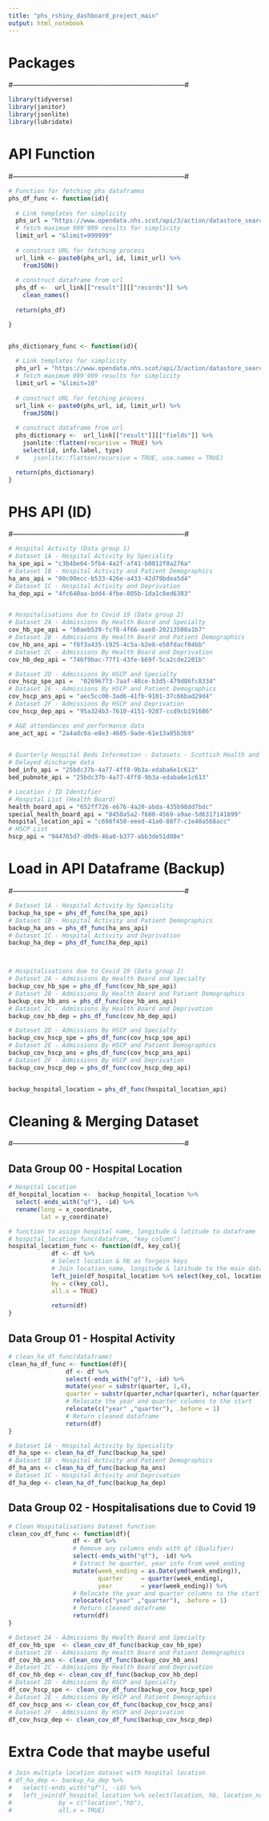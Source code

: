 ```yaml
---
title: "phs_rshiny_dashboard_project_main"
output: html_notebook
---
```


# Packages
#--------------------------------------------------------------------------#
```r
library(tidyverse)
library(janitor)
library(jsonlite)
library(lubridate)
```

# API Function
#--------------------------------------------------------------------------#

```r
# Function for fetching phs dataframes
phs_df_func <- function(id){
  
  # Link templates for simplicity
  phs_url = "https://www.opendata.nhs.scot/api/3/action/datastore_search?resource_id="
  # fetch maximum 999'999 results for simplicity
  limit_url = "&limit=999999"
  
  # construct URL for fetching process
  url_link <- paste0(phs_url, id, limit_url) %>%
    fromJSON()
  
  # construct dataframe from url
  phs_df <-  url_link[["result"]][["records"]] %>% 
    clean_names()
  
  return(phs_df)

}


phs_dictionary_func <- function(id){
  
  # Link templates for simplicity
  phs_url = "https://www.opendata.nhs.scot/api/3/action/datastore_search?resource_id="
  # fetch maximum 999'999 results for simplicity
  limit_url = "&limit=10"
  
  # construct URL for fetching process
  url_link <- paste0(phs_url, id, limit_url) %>%
    fromJSON()
  
  # construct dataframe from url
  phs_dictionary <-  url_link[["result"]][["fields"]] %>% 
    jsonlite::flatten(recursive = TRUE) %>% 
    select(id, info.label, type)
  #    jsonlite::flatten(recursive = TRUE, use.names = TRUE)

  return(phs_dictionary)
}

```

# PHS API (ID)
#--------------------------------------------------------------------------#
```r
# Hospital Activity (Data group 1)
# Dataset 1A - Hospital Activity by Speciality
ha_spe_api = "c3b4be64-5fb4-4a2f-af41-b0012f0a276a" 
# Dataset 1B - Hospital Activity and Patient Demographics
ha_ans_api = "00c00ecc-b533-426e-a433-42d79bdea5d4"
# Dataset 1C - Hospital Activity and Deprivation
ha_dep_api = "4fc640aa-bdd4-4fbe-805b-1da1c8ed6383"


# Hospitalisations due to Covid 19 (Data group 2)
# Dataset 2A - Admissions By Health Board and Specialty
cov_hb_spe_api = "b8aeb539-fcf8-4f66-aae8-20213508a1b7"
# Dataset 2B - Admissions By Health Board and Patient Demographics
cov_hb_ans_api = "f8f3a435-1925-4c5a-b2e8-e58fdacf04bb"
# Dataset 2C - Admissions By Health Board and Deprivation
cov_hb_dep_api = "746f9bac-77f1-43fe-b69f-5ca2cde2201b"

# Dataset 2D - Admissions By HSCP and Specialty
cov_hscp_spe_api =  "02696773-7aaf-48ce-b3d5-479d86fc8334"
# Dataset 2E - Admissions By HSCP and Patient Demographics
cov_hscp_ans_api = "aec5cc00-3ad6-41fb-9101-37c66bad29d4"
# Dataset 2F - Admissions By HSCP and Deprivation
cov_hscp_dep_api = "95a324b3-7610-4151-9287-ccd9cb191686"

# A&E attendances and performance data
ane_act_api = "2a4adc0a-e8e3-4605-9ade-61e13a85b3b9"

 
# Quarterly Hospital Beds Information - Datasets - Scottish Health and Social Care Open Data - nhs.scot
# Delayed discharge data
bed_info_api = "25bdc37b-4a77-4ff8-9b3a-edaba6e1c613"
bed_pubnote_api = "25bdc37b-4a77-4ff8-9b3a-edaba6e1c613"

# Location / ID Identifier
# Hospital List (Health Board)
health_board_api = "652ff726-e676-4a20-abda-435b98dd7bdc"
special_health_board_api = "0450a5a2-f600-4569-a9ae-5d6317141899"
hospital_location_api = "c698f450-eeed-41a0-88f7-c1e40a568acc"
# HSCP List 
hscp_api = "944765d7-d0d9-46a0-b377-abb3de51d08e"

```

# Load in API Dataframe (Backup)
#--------------------------------------------------------------------------#
```r

# Dataset 1A - Hospital Activity by Speciality
backup_ha_spe = phs_df_func(ha_spe_api)
# Dataset 1B - Hospital Activity and Patient Demographics
backup_ha_ans = phs_df_func(ha_ans_api)
# Dataset 1C - Hospital Activity and Deprivation
backup_ha_dep = phs_df_func(ha_dep_api)



# Hospitalisations due to Covid 19 (Data group 2)
# Dataset 2A - Admissions By Health Board and Specialty
backup_cov_hb_spe = phs_df_func(cov_hb_spe_api)
# Dataset 2B - Admissions By Health Board and Patient Demographics
backup_cov_hb_ans = phs_df_func(cov_hb_ans_api)
# Dataset 2C - Admissions By Health Board and Deprivation
backup_cov_hb_dep = phs_df_func(cov_hb_dep_api)

# Dataset 2D - Admissions By HSCP and Specialty
backup_cov_hscp_spe = phs_df_func(cov_hscp_spe_api)
# Dataset 2E - Admissions By HSCP and Patient Demographics
backup_cov_hscp_ans = phs_df_func(cov_hscp_ans_api)
# Dataset 2F - Admissions By HSCP and Deprivation
backup_cov_hscp_dep = phs_df_func(cov_hscp_dep_api)


backup_hospital_location = phs_df_func(hospital_location_api)
```


# Cleaning & Merging Dataset
#--------------------------------------------------------------------------#

## Data Group 00 - Hospital Location
```r
# Hospital Location
df_hospital_location <-  backup_hospital_location %>%
  select(-ends_with("qf"), -id) %>% 
  rename(long = x_coordinate,
         lat = y_coordinate)

# function to assign hospital name, longitude & latitude to dataframe
# hospital_location_func(datafram, "key column")
hospital_location_func <- function(df, key_col){
            df <- df %>% 
            # Select location & hb as forgein keys
            # Join location_name, longitude & latitude to the main dataframe
            left_join(df_hospital_location %>% select(key_col, location_name, long, lat),
            by = c(key_col),
            all.x = TRUE)
            
            return(df)
}


```

## Data Group 01 - Hospital Activity
```r
# clean_ha_df_func(dataframe)
clean_ha_df_func <- function(df){
                df <- df %>% 
                select(-ends_with("qf"), -id) %>% 
                mutate(year = substr(quarter, 1,4),
                quarter = substr(quarter,nchar(quarter), nchar(quarter))) %>% 
                # Relocate the year and quarter columns to the start
                relocate(c("year" ,"quarter"), .before = 1)
                # Return cleaned dataframe
                return(df)
}

# Dataset 1A - Hospital Activity by Speciality
df_ha_spe <- clean_ha_df_func(backup_ha_spe)
# Dataset 1B - Hospital Activity and Patient Demographics
df_ha_ans <- clean_ha_df_func(backup_ha_ans)
# Dataset 1C - Hospital Activity and Deprivation
df_ha_dep <- clean_ha_df_func(backup_ha_dep) 


```

## Data Group 02 - Hospitalisations due to Covid 19
```r
# Clean Hospitalisations Dataset function
clean_cov_df_func <- function(df){
                  df <- df %>% 
                  # Remove any columns ends with qf (Qualifier)
                  select(-ends_with("qf"), -id) %>% 
                  # Extract he quarter, year info from week_ending
                  mutate(week_ending = as.Date(ymd(week_ending)),
                         quarter     = quarter(week_ending),
                         year        = year(week_ending)) %>% 
                  # Relocate the year and quarter columns to the start
                  relocate(c("year" ,"quarter"), .before = 1)
                  # Return cleaned dataframe
                  return(df)
}

# Dataset 2A - Admissions By Health Board and Specialty
df_cov_hb_spe  <- clean_cov_df_func(backup_cov_hb_spe)
# Dataset 2B - Admissions By Health Board and Patient Demographics
df_cov_hb_ans <- clean_cov_df_func(backup_cov_hb_ans)
# Dataset 2C - Admissions By Health Board and Deprivation
df_cov_hb_dep <- clean_cov_df_func(backup_cov_hb_dep)
# Dataset 2D - Admissions By HSCP and Specialty
df_cov_hscp_spe <- clean_cov_df_func(backup_cov_hscp_spe)
# Dataset 2E - Admissions By HSCP and Patient Demographics
df_cov_hscp_ans <- clean_cov_df_func(backup_cov_hscp_ans)
# Dataset 2F - Admissions By HSCP and Deprivation
df_cov_hscp_dep <- clean_cov_df_func(backup_cov_hscp_dep)

```

# Extra Code that maybe useful
```r
# Join multiple location dataset with hospital location
# df_ha_dep <- backup_ha_dep %>% 
#   select(-ends_with("qf"), -id) %>% 
#   left_join(df_hospital_location %>% select(location, hb, location_name, long, lat),
#             by = c("location","hb"),
#             all.x = TRUE)


```









